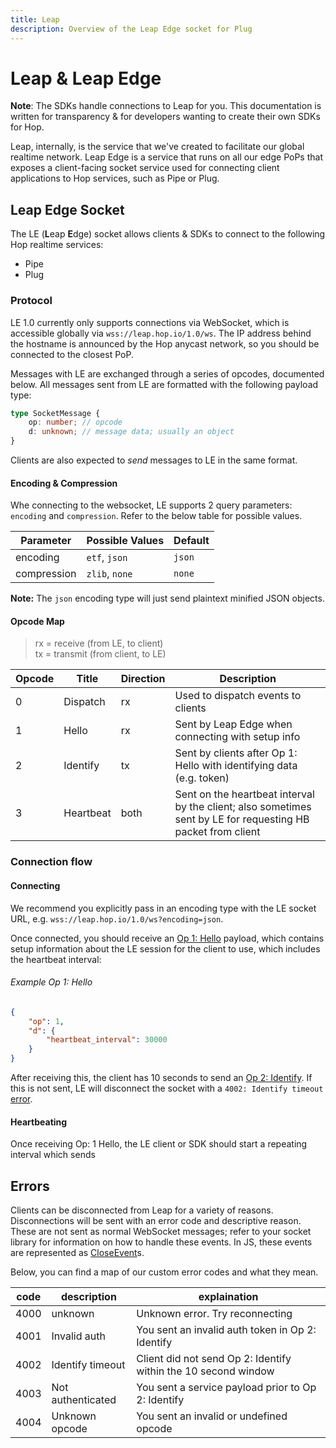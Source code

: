 ```yaml
---
title: Leap
description: Overview of the Leap Edge socket for Plug
---
```


# Leap & Leap Edge

**Note**: The SDKs handle connections to Leap for you. This documentation is written for transparency & for developers wanting to create their own SDKs for Hop.

Leap, internally, is the service that we've created to facilitate our global realtime network. Leap Edge is a service that runs on all our edge PoPs that exposes a client-facing socket service used for connecting client applications to Hop services, such as Pipe or Plug.

## Leap Edge Socket

The LE (**L**eap **E**dge) socket allows clients & SDKs to connect to the following Hop realtime services:

- Pipe
- Plug

### Protocol

LE 1.0 currently only supports connections via WebSocket, which is accessible globally via `wss://leap.hop.io/1.0/ws`. The IP address behind the hostname is announced by the Hop anycast network, so you should be connected to the closest PoP.

Messages with LE are exchanged through a series of opcodes, documented below. All messages sent from LE are formatted with the following payload type:

```ts
type SocketMessage {
	op: number; // opcode
	d: unknown; // message data; usually an object
}
```

Clients are also expected to _send_ messages to LE in the same format.

#### Encoding & Compression

Whe connecting to the websocket, LE supports 2 query parameters: `encoding` and `compression`. Refer to the below table for possible values.

| Parameter   | Possible Values | Default |
| ----------- | --------------- | ------- |
| encoding    | `etf`, `json`   | `json`  |
| compression | `zlib`, `none`  | `none`  |

**Note:** The `json` encoding type will just send plaintext minified JSON objects.

#### Opcode Map

> rx = receive (from LE, to client)  
> tx = transmit (from client, to LE)

| Opcode | Title     | Direction | Description                                                                                                  |
| ------ | --------- | --------- | ------------------------------------------------------------------------------------------------------------ |
| 0      | Dispatch  | rx        | Used to dispatch events to clients                                                                           |
| 1      | Hello     | rx        | Sent by Leap Edge when connecting with setup info                                                            |
| 2      | Identify  | tx        | Sent by clients after Op 1: Hello with identifying data (e.g. token)                                         |
| 3      | Heartbeat | both      | Sent on the heartbeat interval by the client; also sometimes sent by LE for requesting HB packet from client |

### Connection flow

#### Connecting

We recommend you explicitly pass in an encoding type with the LE socket URL, e.g. `wss://leap.hop.io/1.0/ws?encoding=json`.

Once connected, you should receive an [Op 1: Hello](./payloads#opcode-1-hello) payload, which contains setup information about the LE session for the client to use, which includes the heartbeat interval:

###### Example Op 1: Hello

```json
{
	"op": 1,
	"d": {
		"heartbeat_interval": 30000
	}
}
```

After receiving this, the client has 10 seconds to send an [Op 2: Identify](./payloads#opcode-2-identify). If this is not sent, LE will disconnect the socket with a `4002: Identify timeout` [error](#errors).

#### Heartbeating

Once receiving Op: 1 Hello, the LE client or SDK should start a repeating interval which sends

## Errors

Clients can be disconnected from Leap for a variety of reasons. Disconnections will be sent with an error code and descriptive reason. These are not sent as normal WebSocket messages; refer to your socket library for information on how to handle these events. In JS, these events are represented as [CloseEvent](https://developer.mozilla.org/en-US/docs/Web/API/CloseEvent/code)s.

Below, you can find a map of our custom error codes and what they mean.

| code | description       | explaination                                                   |
| ---- | ----------------- | -------------------------------------------------------------- |
| 4000 | unknown           | Unknown error. Try reconnecting                                |
| 4001 | Invalid auth      | You sent an invalid auth token in Op 2: Identify               |
| 4002 | Identify timeout  | Client did not send Op 2: Identify within the 10 second window |
| 4003 | Not authenticated | You sent a service payload prior to Op 2: Identify             |
| 4004 | Unknown opcode    | You sent an invalid or undefined opcode                        |

